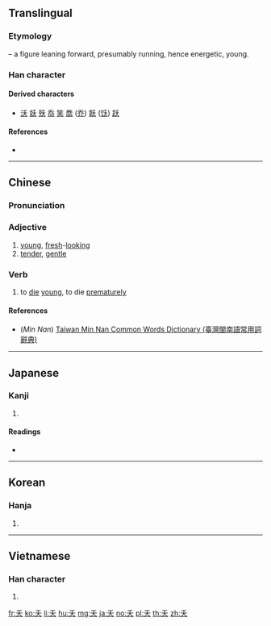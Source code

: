 {{character info/new}}
{{also|夫|禾|耒|末|天|未|夭}}
==Translingual==

===Etymology===
{{Han etyl}}
{{liushu|i}} – a figure leaning forward, presumably running, hence energetic, young.

===Han character===
{{Han char|rn=37|rad=大|as=01|sn=4|four=20430|canj=HK|ids=⿱丿大}}

====Derived characters====
* [[沃]] [[妖]] [[殀]] [[忝]] [[笑]] [[喬]] ([[乔]]) [[飫]] ([[饫]]) [[跃]]

====References====
* {{Han ref|kx=0249.030|dkj=05838|dj=0507.040|hdz=10523.020|uh=592D|ud=22829|bh=A4D4|bd=42196}}

----

==Chinese==
{{zh-forms}}

===Pronunciation===
{{zh-pron
|m=yāo,wò,wāi
|c=jiu1,jiu2
|h=
|mn=qz,xm,zz:iau/qz,tw,xm,zz:iáu
|mn_note=iau - literary; iáu - vernacular (俗)
|w=
|mc=y
|oc=y
|ma=|ma2=
|cat=a,v
}}

===Adjective===
{{zh-adj}}

# [[young]], [[fresh]]-[[looking]]
# [[tender]], [[gentle]]

===Verb===
{{zh-verb}}

# to [[die]] [[young]], to die [[prematurely]]

====References====
* (''Min Nan'') [http://twblg.dict.edu.tw/holodict_new/index.html Taiwan Min Nan Common Words Dictionary (臺灣閩南語常用詞辭典)]

----

==Japanese==

===Kanji===
{{ja-kanji|grade=|rs=大01}}

# {{defn|lang=ja|sort=大01}}

====Readings====
* {{ja-readings|on=[[よう]] (yō), [[おう]] (ō), [[か]] (ka)|kun=[[わかい]] (wakai), [[わざわい]] (wazawai), [[わかじに]] (wakajini)}}

----

==Korean==

===Hanja===
{{ko-hanja|hangeul=[[요]], [[오]]|rv=yo, o|mr=yo, o|y=yo, o}}

# {{defn|lang=ko|sort=大01}}

----

==Vietnamese==

===Han character===
{{vi-hantu|[[yểu]], [[eo]], [[ỉu]], [[yếu]], [[èo]], [[yêu]]|rs=大01}}

# {{defn|lang=vi|sort=大01}}

[[fr:夭]]
[[ko:夭]]
[[li:夭]]
[[hu:夭]]
[[mg:夭]]
[[ja:夭]]
[[no:夭]]
[[pl:夭]]
[[th:夭]]
[[zh:夭]]